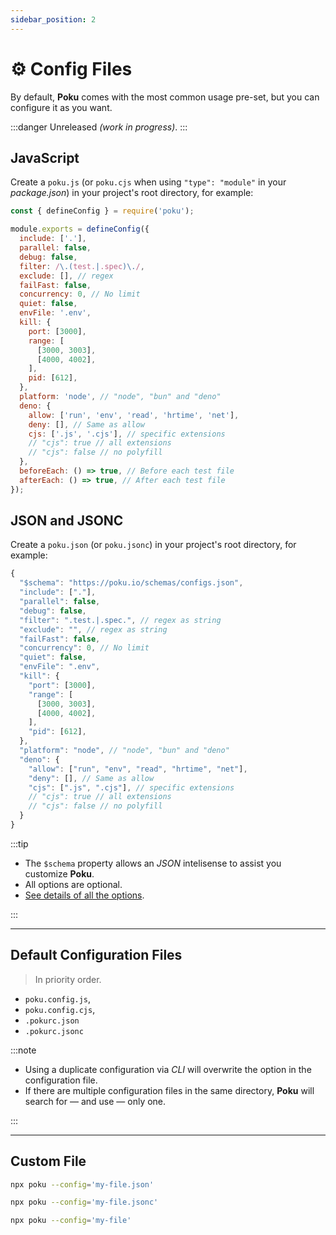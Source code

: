 ```yaml
---
sidebar_position: 2
---
```


# ⚙️ Config Files

By default, **Poku** comes with the most common usage pre-set, but you can configure it as you want.

:::danger
Unreleased _(work in progress)_.
:::

## JavaScript

Create a `poku.js` (or `poku.cjs` when using `"type": "module"` in your _package.json_) in your project's root directory, for example:

```js
const { defineConfig } = require('poku');

module.exports = defineConfig({
  include: ['.'],
  parallel: false,
  debug: false,
  filter: /\.(test.|.spec)\./,
  exclude: [], // regex
  failFast: false,
  concurrency: 0, // No limit
  quiet: false,
  envFile: '.env',
  kill: {
    port: [3000],
    range: [
      [3000, 3003],
      [4000, 4002],
    ],
    pid: [612],
  },
  platform: 'node', // "node", "bun" and "deno"
  deno: {
    allow: ['run', 'env', 'read', 'hrtime', 'net'],
    deny: [], // Same as allow
    cjs: ['.js', '.cjs'], // specific extensions
    // "cjs": true // all extensions
    // "cjs": false // no polyfill
  },
  beforeEach: () => true, // Before each test file
  afterEach: () => true, // After each test file
});
```

## JSON and JSONC

Create a `poku.json` (or `poku.jsonc`) in your project's root directory, for example:

```js
{
  "$schema": "https://poku.io/schemas/configs.json",
  "include": ["."],
  "parallel": false,
  "debug": false,
  "filter": ".test.|.spec.", // regex as string
  "exclude": "", // regex as string
  "failFast": false,
  "concurrency": 0, // No limit
  "quiet": false,
  "envFile": ".env",
  "kill": {
    "port": [3000],
    "range": [
      [3000, 3003],
      [4000, 4002],
    ],
    "pid": [612],
  },
  "platform": "node", // "node", "bun" and "deno"
  "deno": {
    "allow": ["run", "env", "read", "hrtime", "net"],
    "deny": [], // Same as allow
    "cjs": [".js", ".cjs"], // specific extensions
    // "cjs": true // all extensions
    // "cjs": false // no polyfill
  }
}
```

:::tip

- The `$schema` property allows an _JSON_ intelisense to assist you customize **Poku**.
- All options are optional.
- [See details of all the options](/docs/category/-options).

:::

<hr />

## Default Configuration Files

> In priority order.

- `poku.config.js`,
- `poku.config.cjs`,
- `.pokurc.json`
- `.pokurc.jsonc`

:::note

- Using a duplicate configuration via _CLI_ will overwrite the option in the configuration file.
- If there are multiple configuration files in the same directory, **Poku** will search for — and use — only one.

:::

<hr />

## Custom File

```sh
npx poku --config='my-file.json'
```

```sh
npx poku --config='my-file.jsonc'
```

```sh
npx poku --config='my-file'
```
